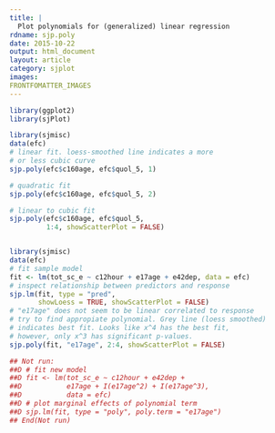 ```yaml
---
title: |
  Plot polynomials for (generalized) linear regression
rdname: sjp.poly
date: 2015-10-22
output: html_document
layout: article
category: sjplot
images:
FRONTFOMATTER_IMAGES
---
```


```r
library(ggplot2)
library(sjPlot)
```

```r
library(sjmisc)
data(efc)
# linear fit. loess-smoothed line indicates a more
# or less cubic curve
sjp.poly(efc$c160age, efc$quol_5, 1)

# quadratic fit
sjp.poly(efc$c160age, efc$quol_5, 2)

# linear to cubic fit
sjp.poly(efc$c160age, efc$quol_5,
         1:4, showScatterPlot = FALSE)


library(sjmisc)
data(efc)
# fit sample model
fit <- lm(tot_sc_e ~ c12hour + e17age + e42dep, data = efc)
# inspect relationship between predictors and response
sjp.lm(fit, type = "pred",
       showLoess = TRUE, showScatterPlot = FALSE)
# "e17age" does not seem to be linear correlated to response
# try to find appropiate polynomial. Grey line (loess smoothed)
# indicates best fit. Looks like x^4 has the best fit,
# however, only x^3 has significant p-values.
sjp.poly(fit, "e17age", 2:4, showScatterPlot = FALSE)

## Not run: 
##D # fit new model
##D fit <- lm(tot_sc_e ~ c12hour + e42dep +
##D           e17age + I(e17age^2) + I(e17age^3),
##D           data = efc)
##D # plot marginal effects of polynomial term
##D sjp.lm(fit, type = "poly", poly.term = "e17age")
## End(Not run)



```